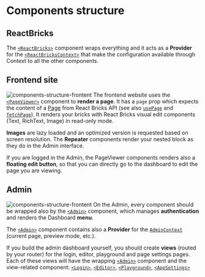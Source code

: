 # Components structure

## ReactBricks

The [`<ReactBricks>`](../components/react-bricks) component wraps everything and it acts as a **Provider** for the [`<ReactBricksContext>`](../context/react-bricks-context) that make the configuration available through Context to all the other components.

## Frontend site

![components-structure-frontent](/images/components-structure-frontend.svg)
The frontend website uses the [`<PageViewer>`](../components/page-viewer) component to **render a page**. It has a `page` prop which expects the content of a [Page](/docs/admin-dashboard/pages) from React Bricks API (see also [`usePage`](../hooks/use-page) and [`fetchPage`](../utilities/fetch-page)).  It renders your bricks with React Bricks visual edit components (Text, RichText, Image) in read-only mode.

**Images** are lazy loaded and an optimized version is requested based on screen resolution. 
The **Repeater** components render your nested block as they do in the Admin interface.

If you are logged in the Admin, the PageViewer components renders also a **floating edit button**, so that you can directly go to the dashboard to edit the page you are viewing.

## Admin

![components-structure-frontent](/images/components-structure-admin.svg)
On the Admin, every component should be wrapped also by the [`<Admin>`](../components/admin) component, which manages **authentication** and renders the Dashboard **menu**.

The [`<Admin>`](../components/admin) component contains also a **Provider** for the [`AdminContext`](../context/admin-context) (current page, preview mode, etc.).

If you build the admin dashboard yourself, you should create **views** (routed by your router) for the login, editor, playground and page settings pages.
Each of these views will have the wrapping [`<Admin>`](../components/admin) component and the view-related component: [`<Login>`](../components/login), [`<Editor>`](../components/editor), [`<Playground>`](../components/playground), [`<AppSettings>`](../components/app-settings)



